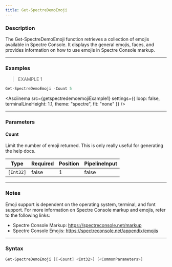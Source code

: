 ```yaml
---
title: Get-SpectreDemoEmoji
---
```









### Description

The Get-SpectreDemoEmoji function retrieves a collection of emojis available in Spectre Console. It displays the general emojis, faces, and provides information on how to use emojis in Spectre Console markup.



---


### Examples
> EXAMPLE 1

```powershell
Get-SpectreDemoEmoji -Count 5
```
<Asciinema
    src={getspectredemoemojiExample1}
    settings={{
        loop: false,
        terminalLineHeight: 1.1,
        theme: "spectre",
        fit: "none"
    }}
/>


---


### Parameters
#### **Count**

Limit the number of emoji returned. This is only really useful for generating the help docs.






|Type     |Required|Position|PipelineInput|
|---------|--------|--------|-------------|
|`[Int32]`|false   |1       |false        |





---


### Notes
Emoji support is dependent on the operating system, terminal, and font support. For more information on Spectre Console markup and emojis, refer to the following links:
- Spectre Console Markup: https://spectreconsole.net/markup
- Spectre Console Emojis: https://spectreconsole.net/appendix/emojis



---


### Syntax
```powershell
Get-SpectreDemoEmoji [[-Count] <Int32>] [<CommonParameters>]
```

